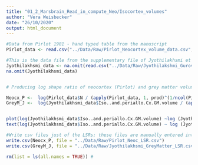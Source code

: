 ```yaml
---
title: "01_2_Marsbrain_Read_in_compute_Neo/Isocortex_volumes"
author: "Vera Weisbecker"
date: "26/10/2020"
output: html_document
---
```


```r
#Data from Pirlot 1981 - hand typed table from the manuscript
Pirlot_data <- read.csv("../Data/Raw/Pirlot_Neocortex_volume_data.csv", header = TRUE, row.names = 1)

#This is the data file from the supplementary file of Jyothilakhsmi et al. 2020 with only volumetric data (in mm3) considered
Jyothilakhsmi_data <- na.omit(read.csv("../Data/Raw/Jyothilakshmi_Gurov_Ashw20_volume_data.csv", header=TRUE, row.names = 1) )
na.omit(Jyothilakhsmi_data) 


# Producing log shape ratio of neocortex (Pirlot) and grey matter volume (Jyothilakshmi) by dividing by the respective dataset's geometric mean

Neocx_P <-  log(Pirlot_data$N / (apply(Pirlot_data, 1, prod)^(1/ncol(Pirlot_data))))
GreyM_J <-  log(Jyothilakhsmi_data$Iso..and.periallo.Cx.GM.volume / (apply(Jyothilakhsmi_data, 1, prod)^(1/ncol(Jyothilakhsmi_data))))


plot(log(Jyothilakhsmi_data$Iso..and.periallo.Cx.GM.volume) ~log (Jyothilakhsmi_data$Brain.volume) )
text(log(Jyothilakhsmi_data$Iso..and.periallo.Cx.GM.volume) ~ log (Jyothilakhsmi_data$Brain.volume), labels = rownames(Jyothilakhsmi_data))

#Write csv files just of the LSRs; these files are manually entered into the raw dataset used for all analyses in this ms.
write.csv(Neocx_P, file = "../Data/Raw/Pirlot_Neoc_LSR.csv")
write.csv(GreyM_J, file = "../Data/Raw/Jyothilakhsmi_GreyMatter_LSR.csv")

rm(list = ls(all.names = TRUE)) #

```